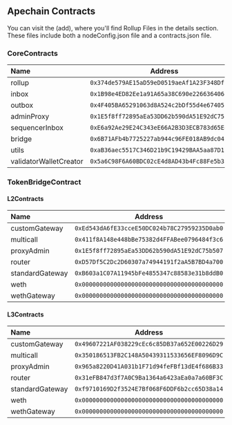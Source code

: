 ## Apechain Contracts 

You can visit the (add), where you'll find Rollup Files in the details section. These files include both a nodeConfig.json file and a contracts.json file.


### CoreContracts 

| Name | Address |    
| :------------ | :---------: 
|rollup |```0x374de579AE15aD59eD0519aeAf1A23F348Df259c```|
|inbox  |```0x1B98e4ED82Ee1a91A65a38C690e2266364064D15```|
|outbox|```0x4F405BA65291063d8A524c2bDf55d4e67405c2aF```|
|adminProxy |```0x1E5f8ff72895aEa53DD62b590dA51E92dC75b507```|
|sequencerInbox |```0xE6a92Ae29E24C343eE66A2B3D3ECB783d65E4a3C```|
|bridge |```0x6B71AFb4b7725227ab944c96FE018AB9dc0434b8```|
|utils |```0xaB36aec5517C346D21b9C19429BAA5aa87D17fCa```|
|validatorWalletCreator |```0x5a6C98F6A60BDC02cE4d8AD43b4Fc88Fe5b38856```|

### TokenBridgeContract

#### L2Contracts
| Name | Address |    
| :------------ | :---------: 
|customGateway |```0xEd543dA6fE33cceE50DC024b78C27959235D0ab0```|,
|multicall |```0x411f8A148e448bBe75382d4FFABee0796484f3c6```|,
|proxyAdmin |```0x1E5f8ff72895aEa53DD62b590dA51E92dC75b507```|,
|router|```0xD57Df5C2Dc2D60307a74944191f2aA5B7BD4a700```|,
|standardGateway |```0xB603a1C07A11945bFe4855347c88583e31b8ddB0```|,
|weth |```0x0000000000000000000000000000000000000000```|,
|wethGateway |```0x0000000000000000000000000000000000000000```|

#### L3Contracts
| Name | Address |    
| :------------ | :---------: 
|customGateway |```0x49607221AF038229cEc6c85DB37a652E00226D29```|,
|multicall |```0x350186513FB2C148A50439311533656EF8096D9C```|,
|proxyAdmin |```0x965a8220D41A031b1F71d94feFBf13dE4f686B33```|,
|router |```0x31eFB847d3f7A0C9Ba1364a6423aEa0a7a60BF3C```|,
|standardGateway |```0xf9710169D2f3524E7Bf068F6DDF6b2cc65D38a14```|,
|weth |```0x0000000000000000000000000000000000000000```|,
|wethGateway |```0x0000000000000000000000000000000000000000```|
